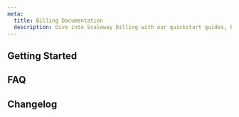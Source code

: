 ```yaml
---
meta:
  title: Billing Documentation
  description: Dive into Scaleway billing with our quickstart guides, how-tos and more.
---
```


<ProductHeader
   productName="Billing"
   productLogo="accountBilling"
   description="Billing management features provide a comprehensive overview of our billing features that help you monitor and understand your Scaleway cloud expenditure, pay your invoice, and effectively manage your budget."
   url="/billing/quickstart"
   label="Billing Quickstart"
/>

## Getting Started

<Grid>
    <SummaryCard
        title="Quickstart"
        icon="rocket"
        description="Learn how to add and manage your billing information in a few steps."
        label="View Quickstart"
        url="/billing/quickstart"
    />
    <SummaryCard
        title="Concepts"
        icon="info"
        description="Core concepts that give you a better understanding of Scaleway billing."
        label="View Concepts"
        url="/billing/concepts"
    />
    <SummaryCard
        title="How-tos"
        icon="help-circle-outline"
        description="Check our guides to add and manage billing information"
        label="View How-tos"
        url="/billing/how-to/"
    />

</Grid>

## FAQ

<Grid>
    <DefaultCard
        title="How am I billed for Scaleway services?"
        url="/billing/faq/#how-am-i-billed-for-scaleway-services"
        label="Read more"
    />
    <DefaultCard
        title="When are invoices issued?"
        url="/billing/faq/#when-are-invoices-issued"
        label="Read more"
    />
    <DefaultCard
        title="Which payment methods does Scaleway accept?"
        url="/billing/faq/#which-payment-methods-does-scaleway-accept"
        label="Read more"
    />
    <DefaultCard
        title="How can I pay my invoice?"
        url="/billing/faq/#how-can-i-pay-my-invoice"
        label="Read more"
    />
</Grid>

<ClickableBanner
    productLogo="cli"
    title="Billing API"
    description="Learn how to manage your Scaleway billing through the API."
    url="https://www.scaleway.com/en/developers/api/billing/"
    label="Go to billing API"
/>

## Changelog

<ChangelogList
    productName="billing"
    numberOfChanges={3}
/>